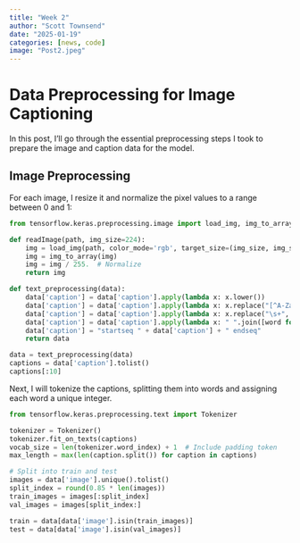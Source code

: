 ```yaml
---
title: "Week 2"
author: "Scott Townsend"
date: "2025-01-19"
categories: [news, code]
image: "Post2.jpeg"
---
```


# Data Preprocessing for Image Captioning

In this post, I’ll go through the essential preprocessing steps I took to prepare the image and caption data for the model.

## Image Preprocessing

For each image, I resize it and normalize the pixel values to a range between 0 and 1:

```python
from tensorflow.keras.preprocessing.image import load_img, img_to_array

def readImage(path, img_size=224):
    img = load_img(path, color_mode='rgb', target_size=(img_size, img_size))
    img = img_to_array(img)
    img = img / 255.  # Normalize
    return img

def text_preprocessing(data):
    data['caption'] = data['caption'].apply(lambda x: x.lower())
    data['caption'] = data['caption'].apply(lambda x: x.replace("[^A-Za-z]", ""))
    data['caption'] = data['caption'].apply(lambda x: x.replace("\s+", " "))
    data['caption'] = data['caption'].apply(lambda x: " ".join([word for word in x.split() if len(word) > 1]))
    data['caption'] = "startseq " + data['caption'] + " endseq"
    return data

data = text_preprocessing(data)
captions = data['caption'].tolist()
captions[:10]
```

Next, I will tokenize the captions, splitting them into words and assigning each word a unique integer.

```python
from tensorflow.keras.preprocessing.text import Tokenizer

tokenizer = Tokenizer()
tokenizer.fit_on_texts(captions)
vocab_size = len(tokenizer.word_index) + 1  # Include padding token
max_length = max(len(caption.split()) for caption in captions)

# Split into train and test
images = data['image'].unique().tolist()
split_index = round(0.85 * len(images))
train_images = images[:split_index]
val_images = images[split_index:]

train = data[data['image'].isin(train_images)]
test = data[data['image'].isin(val_images)]
```
